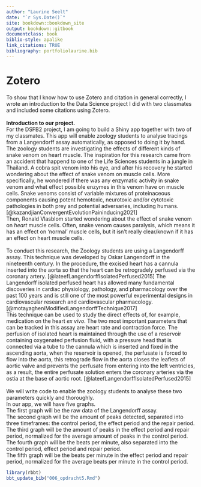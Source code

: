```yaml
---
author: "Laurine Seelt"
date: "`r Sys.Date()`"
site: bookdown::bookdown_site
output: bookdown::gitbook
documentclass: book
biblio-style: apalike
link_citations: TRUE
bibliography: portfoliolaurine.bib
---
```


# Zotero

To show that I know how to use Zotero and citation in general correctly,
I wrote an introduction to the Data Science project I did with two
classmates and included some citations using Zotero.
<br>
<br>
__Introduction to our project.__ <br> 
For the DSFB2 project, I am going to build a Shiny app together with two of my classmates. This app will enable zoology students to analyse tracings from a Langendorff assay automatically, as opposed to doing it by hand. <br> The zoology students are investigating the effects of different kinds of snake venom on heart muscle. The inspiration for this research came from an accident that happend to one of the Life Sciences students in a jungle in Thailand. A cobra spit venom into his eye, and after his recovery he started wondering about the effect of snake venom on muscle cells. More specifically, he wondered if there was any enzymatic activity in snake venom and what effect possible enzymes in this venom have on muscle cells.
Snake venoms consist of variable mixtures of proteinaceous components causing potent hemotoxic, neurotoxic and/or cytotoxic pathologies in both prey and potential adversaries, including humans. [@kazandjianConvergentEvolutionPaininducing2021]
<br> 
Then, Ronald Vlasblom started wondering about the effect of snake venom on _heart_ muscle cells. Often, snake venom causes paralysis, which means it has an effect on 'normal' muscle cells, but it isn't really clear/known if it has an effect on heart muscle cells.
<br> 
<br> 
To conduct this research, the Zoology students are using a Langendorff assay. This technique was developed by Oskar Langendorff in the nineteenth century. In the procedure, the excised heart has a cannula inserted into the aorta so that the heart can be retrogradely perfused via the coronary artery. [@lateefLangendorffIsolatedPerfused2015] The Langendorff isolated perfused heart has allowed many fundamental discoveries in cardiac physiology, pathology, and pharmacology over the past 100 years and is still one of the most powerful experimental designs in cardiovascular research and cardiovascular pharmacology. [@motayagheniModifiedLangendorffTechnique2017] 
<br> 
This technique can be used to study the direct effects of, for example, medication on the
heart _ex vivo_. The two most important parameters that can be tracked in this assay are heart rate and contraction force.
The perfusion of isolated heart is maintained through the use of a reservoir containing oxygenated perfusion fluid, with a pressure head that is connected via a tube to the cannula which is inserted and fixed in the ascending aorta, when the reservoir is opened, the perfusate is forced to flow into the aorta, this retrograde flow in the aorta closes
the leaflets of aortic valve and prevents the perfusate from entering into the left ventricles, as a result, the entire perfusate solution enters the coronary arteries via the ostia at the base of aortic root. [@lateefLangendorffIsolatedPerfused2015]
<br>
<br>
We will write code to enable the zoology students to analyse these two parameters quickly and thoroughly.
<br>
In our app, we will have five graphs. <br>
The first graph will be the raw data of the Langendorff assay. <br>
The second graph will be the amount of peaks detected, separated into three timeframes: the control period, the effect period and the repair period. <br>
The third graph will be the amount of peaks in the effect period and repair period, normalized for the average amount of peaks in the control period. <br>
The fourth graph will be the beats per minute, also separated into the control period, effect period and repair period. <br>
The fifth graph will be the beats per minute in the effect period and repair period, normalized for the average beats per minute in the control period. <br>

```r
library(rbbt)
bbt_update_bib("006_opdracht5.Rmd")
```
